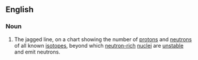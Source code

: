 ==English==

===Noun===
{{wikipedia}}
{{en-noun}}

# {{lb|en|physics}} The jagged line, on a chart showing the number of [[proton]]s and [[neutron]]s of all known [[isotope]]s, beyond which [[neutron-rich]] [[nucleus|nuclei]] are [[unstable]] and emit neutrons.